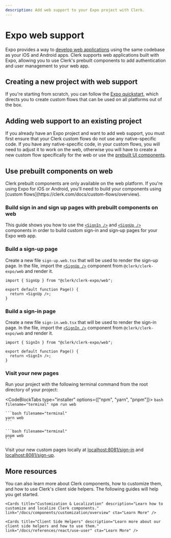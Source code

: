 ```yaml
---
description: Add web support to your Expo project with Clerk.
---
```


# Expo web support

Expo provides a way to [develop web applications](https://docs.expo.dev/workflow/web/) using the same codebase as your iOS and Android apps. Clerk supports web applications built with Expo, allowing you to use Clerk's prebuilt components to add authentication and user management to your web app.

## Creating a new project with web support

If you're starting from scratch, you can follow the [Expo quickstart](https://clerk.com/docs/quickstarts/expo), which directs you to create custom flows that can be used on all platforms out of the box.

## Adding web support to an existing project

If you already have an Expo project and want to add web support, you must first ensure that your Clerk custom flows do not use any native-specific code. If you have any native-specific code, in your custom flows, you will need to adjust it to work on the web, otherwise you will have to create a new custom flow specifically for the web or use the [prebuilt UI components](http://localhost:3000/docs/components/overview).

## Use prebuilt components on web

<Callout type="warning">
Clerk prebuilt components are only available on the web platform. If you're using Expo for iOS or Android, you'll need to build your components using [custom flows](https://clerk.com/docs/custom-flows/overview).
</Callout>

### Build sign in and sign up pages with prebuilt components on web

This guide shows you how to use the [`<SignIn />`](/docs/components/authentication/sign-in) and [`<SignUp />`](/docs/components/authentication/sign-up) components in order to build custom sign-in and sign-up pages for your Expo web app.

<Steps>

### Build a sign-up page

Create a new file `sign-up.web.tsx` that will be used to render the sign-up page. In the file, import the [`<SignUp />`](/docs/components/authentication/sign-up) component from `@clerk/clerk-expo/web` and render it.

```tsx filename="/app/sign-up.web.tsx"
import { SignUp } from "@clerk/clerk-expo/web";

export default function Page() {
  return <SignUp />;
}
```

### Build a sign-in page

Create a new file `sign-in.web.tsx` that will be used to render the sign-in page. In the file, import the [`<SignIn />`](/docs/components/authentication/sign-in) component from `@clerk/clerk-expo/web` and render it.


```tsx filename="/app/sign-in.web.tsx"
import { SignIn } from "@clerk/clerk-expo/web";

export default function Page() {
  return <SignIn />;
}
```

### Visit your new pages

Run your project with the following terminal command from the root directory of your project:

  <CodeBlockTabs type="installer" options={["npm", "yarn", "pnpm"]}>
    ```bash filename="terminal"
    npm run web
    ```

    ```bash filename="terminal"
    yarn web
    ```

    ```bash filename="terminal"
    pnpm web
    ```

  </CodeBlockTabs>

Visit your new custom pages locally at [localhost:8081/sign-in](http://localhost:8081/sign-in) and [localhost:8081/sign-up](http://localhost:8081/sign-up).
</Steps>


## More resources

You can also learn more about Clerk components, how to customize them, and how to use Clerk's client side helpers. The following guides will help you get started.

<div className="container mx-auto my-4">
  <div className="grid grid-cols-1 gap-6 md:grid-cols-2">
    <Cards title="Prebuilt Components" description="Learn more about Clerk's suite of components that let you quickly add authentication to your app." link="/docs/components/overview" cta="Learn More" />

    <Cards title="Customization & Localization" description="Learn how to customize and localize Clerk components." link="/docs/components/customization/overview" cta="Learn More" />

    <Cards title="Client Side Helpers" description="Learn more about our client side helpers and how to use them." link="/docs/references/react/use-user" cta="Learn More" />
  </div>
</div>
